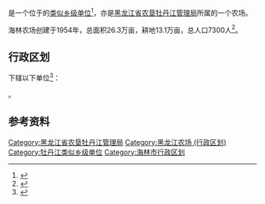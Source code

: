 {{中国乡级行政区|23/10/83/500/000
|行政区全称           = {{PAGENAMEBASE}}
|上级行政区           = [[黑龙江省农垦牡丹江管理局|黑龙江省农垦牡丹江管理局]]
|政府驻地             = [[海林市|海林市]][[长汀镇|长汀镇]]
}}
'''{{PAGENAMEBASE}}'''是一个位于{{PRC admin/fullname|23/10/83/500/000|3}}的[[类似乡级单位|类似乡级单位]]<ref>{{PRC admin/ref sgc|{{PRC admin/parent|23/10/83/500/000}}}}</ref>，亦是[[黑龙江省农垦牡丹江管理局|黑龙江省农垦牡丹江管理局]]所属的一个农场。

海林农场创建于1954年，总面积26.3万亩，耕地13.1万亩，总人口7300人<ref>{{cite web |title=海林农场 |url=http://zw.chinabdh.com/8515farm/index.jhtml |website=黑龙江省农垦总局}}</ref>。

== 行政区划 ==
{{PAGENAMEBASE}}下辖以下单位<ref>{{PRC admin/ref sgc|23/10/83/500/000}}</ref>：

{{PRC admin/children|23/10/83/500/000}}。

== 参考资料 ==
{{Reflist}}

{{海林市行政区划}}
{{黑龙江省农垦总局}}
{{黑龙江行政区划小作品}}
[[Category:黑龙江省农垦牡丹江管理局|Category:黑龙江省农垦牡丹江管理局]]
[[Category:黑龙江农场_(行政区划)|Category:黑龙江农场 (行政区划)]]
[[Category:牡丹江类似乡级单位|Category:牡丹江类似乡级单位]]
[[Category:海林市行政区划|Category:海林市行政区划]]